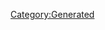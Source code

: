 {{Database/Music/MusicInfo
 |ID=99
 |Cov=100
 |Cd=28
 |Nam=96
 |Div=96
 |Ma=3
 |SerieId=2
 |SerieLogoId=2
 |WavId=100
 |VariationId=0
 |Dsc=96
 |Strt=10
 |ValkyrieBattle=1
 |ValkyrieIntro=1
 |ValkyrieIntroSky=1
 |DivaSolo=1
 |DivaMulti=1
 |Exp=3
}}
[[Category:Generated]]
